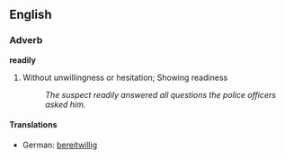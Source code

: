 ==English==
===Adverb===
'''readily'''
# Without unwillingness or hesitation; Showing readiness
#:''The suspect readily answered all questions the police officers asked him.''
====Translations====
*German: [[bereitwillig]]